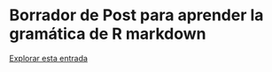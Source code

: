 # Borrador de Post para aprender la gramática de R markdown 

[Explorar esta entrada](https://github.com/fefong/markdown_readme#anchor-links)